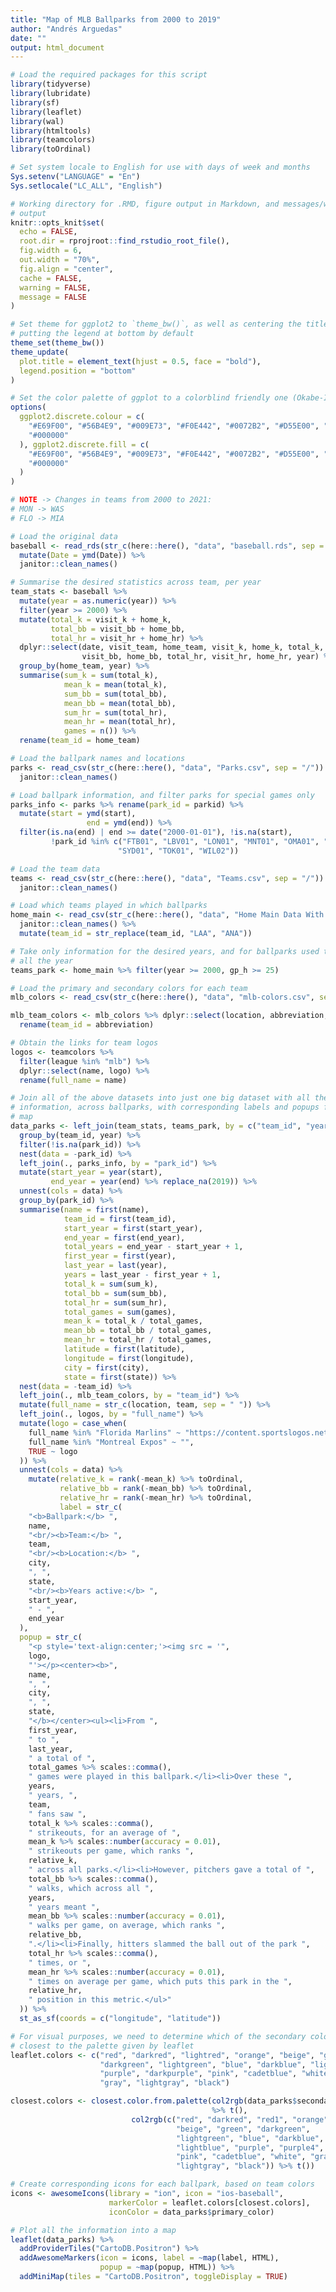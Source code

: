 ```yaml
---
title: "Map of MLB Ballparks from 2000 to 2019"
author: "Andrés Arguedas"
date: ""
output: html_document
---
```


```r
# Load the required packages for this script
library(tidyverse)
library(lubridate)
library(sf)
library(leaflet)
library(wal)
library(htmltools)
library(teamcolors)
library(toOrdinal)

# Set system locale to English for use with days of week and months
Sys.setenv("LANGUAGE" = "En")
Sys.setlocale("LC_ALL", "English")

# Working directory for .RMD, figure output in Markdown, and messages/warnings
# output
knitr::opts_knit$set(
  echo = FALSE,
  root.dir = rprojroot::find_rstudio_root_file(),
  fig.width = 6,
  out.width = "70%",
  fig.align = "center",
  cache = FALSE,
  warning = FALSE,
  message = FALSE
)

# Set theme for ggplot2 to `theme_bw()`, as well as centering the title and
# putting the legend at bottom by default
theme_set(theme_bw())
theme_update(
  plot.title = element_text(hjust = 0.5, face = "bold"),
  legend.position = "bottom"
)

# Set the color palette of ggplot to a colorblind friendly one (Okabe-Ito)
options(
  ggplot2.discrete.colour = c(
    "#E69F00", "#56B4E9", "#009E73", "#F0E442", "#0072B2", "#D55E00", "#CC79A7",
    "#000000"
  ), ggplot2.discrete.fill = c(
    "#E69F00", "#56B4E9", "#009E73", "#F0E442", "#0072B2", "#D55E00", "#CC79A7",
    "#000000"
  )
)

```


```r
# NOTE -> Changes in teams from 2000 to 2021:
# MON -> WAS
# FLO -> MIA

# Load the original data
baseball <- read_rds(str_c(here::here(), "data", "baseball.rds", sep = "/")) %>% 
  mutate(Date = ymd(Date)) %>% 
  janitor::clean_names()

# Summarise the desired statistics across team, per year
team_stats <- baseball %>% 
  mutate(year = as.numeric(year)) %>% 
  filter(year >= 2000) %>% 
  mutate(total_k = visit_k + home_k,
         total_bb = visit_bb + home_bb,
         total_hr = visit_hr + home_hr) %>% 
  dplyr::select(date, visit_team, home_team, visit_k, home_k, total_k, total_bb, 
                visit_bb, home_bb, total_hr, visit_hr, home_hr, year) %>% 
  group_by(home_team, year) %>% 
  summarise(sum_k = sum(total_k),
            mean_k = mean(total_k),
            sum_bb = sum(total_bb),
            mean_bb = mean(total_bb),
            sum_hr = sum(total_hr),
            mean_hr = mean(total_hr),
            games = n()) %>% 
  rename(team_id = home_team)

# Load the ballpark names and locations
parks <- read_csv(str_c(here::here(), "data", "Parks.csv", sep = "/")) %>% 
  janitor::clean_names()

# Load ballpark information, and filter parks for special games only
parks_info <- parks %>% rename(park_id = parkid) %>% 
  mutate(start = ymd(start),
                 end = ymd(end)) %>% 
  filter(is.na(end) | end >= date("2000-01-01"), !is.na(start),
         !park_id %in% c("FTB01", "LBV01", "LON01", "MNT01", "OMA01", "SJU01",
                        "SYD01", "TOK01", "WIL02"))

# Load the team data
teams <- read_csv(str_c(here::here(), "data", "Teams.csv", sep = "/")) %>% 
  janitor::clean_names()

# Load which teams played in which ballparks
home_main <- read_csv(str_c(here::here(), "data", "Home Main Data With Parks Breakout.csv", sep = "/")) %>% 
  janitor::clean_names() %>% 
  mutate(team_id = str_replace(team_id, "LAA", "ANA"))

# Take only information for the desired years, and for ballparks used throughout
# all the year
teams_park <- home_main %>% filter(year >= 2000, gp_h >= 25)

# Load the primary and secondary colors for each team
mlb_colors <- read_csv(str_c(here::here(), "data", "mlb-colors.csv", sep = "/"))

mlb_team_colors <- mlb_colors %>% dplyr::select(location, abbreviation, team, primary_color, secondary_color) %>% 
  rename(team_id = abbreviation)

# Obtain the links for team logos
logos <- teamcolors %>%
  filter(league %in% "mlb") %>% 
  dplyr::select(name, logo) %>% 
  rename(full_name = name)
```

```r
# Join all of the above datasets into just one big dataset with all the required
# information, across ballparks, with corresponding labels and popups for the
# map
data_parks <- left_join(team_stats, teams_park, by = c("team_id", "year")) %>% 
  group_by(team_id, year) %>% 
  filter(!is.na(park_id)) %>% 
  nest(data = -park_id) %>% 
  left_join(., parks_info, by = "park_id") %>% 
  mutate(start_year = year(start),
         end_year = year(end) %>% replace_na(2019)) %>% 
  unnest(cols = data) %>% 
  group_by(park_id) %>% 
  summarise(name = first(name),
            team_id = first(team_id),
            start_year = first(start_year),
            end_year = first(end_year),
            total_years = end_year - start_year + 1,
            first_year = first(year),
            last_year = last(year),
            years = last_year - first_year + 1,
            total_k = sum(sum_k),
            total_bb = sum(sum_bb),
            total_hr = sum(sum_hr),
            total_games = sum(games),
            mean_k = total_k / total_games,
            mean_bb = total_bb / total_games,
            mean_hr = total_hr / total_games,
            latitude = first(latitude),
            longitude = first(longitude),
            city = first(city),
            state = first(state)) %>% 
  nest(data = -team_id) %>% 
  left_join(., mlb_team_colors, by = "team_id") %>% 
  mutate(full_name = str_c(location, team, sep = " ")) %>% 
  left_join(., logos, by = "full_name") %>% 
  mutate(logo = case_when(
    full_name %in% "Florida Marlins" ~ "https://content.sportslogos.net/logos/54/60/thumbs/uiqyat8zrx40ircpu9begvbwe.gif",
    full_name %in% "Montreal Expos" ~ "",
    TRUE ~ logo
  )) %>% 
  unnest(cols = data) %>% 
    mutate(relative_k = rank(-mean_k) %>% toOrdinal,
           relative_bb = rank(-mean_bb) %>% toOrdinal,
           relative_hr = rank(-mean_hr) %>% toOrdinal,
           label = str_c(
    "<b>Ballpark:</b> ",
    name,
    "<br/><b>Team:</b> ",
    team,
    "<br/><b>Location:</b> ",
    city,
    ", ",
    state,
    "<br/><b>Years active:</b> ",
    start_year,
    " - ",
    end_year
  ),
  popup = str_c(
    "<p style='text-align:center;'><img src = '",
    logo,
    "'></p><center><b>",
    name,
    ", ",
    city,
    ", ",
    state,
    "</b></center><ul><li>From ",
    first_year,
    " to ",
    last_year,
    " a total of ",
    total_games %>% scales::comma(),
    " games were played in this ballpark.</li><li>Over these ",
    years,
    " years, ",
    team,
    " fans saw ",
    total_k %>% scales::comma(),
    " strikeouts, for an average of ",
    mean_k %>% scales::number(accuracy = 0.01),
    " strikeouts per game, which ranks ",
    relative_k,
    " across all parks.</li><li>However, pitchers gave a total of ",
    total_bb %>% scales::comma(),
    " walks, which across all ",
    years,
    " years meant ",
    mean_bb %>% scales::number(accuracy = 0.01),
    " walks per game, on average, which ranks ",
    relative_bb,
    ".</li><li>Finally, hitters slammed the ball out of the park ", 
    total_hr %>% scales::comma(),
    " times, or ",
    mean_hr %>% scales::number(accuracy = 0.01),
    " times on average per game, which puts this park in the ",
    relative_hr,
    " position in this metric.</ul>"
  )) %>% 
  st_as_sf(coords = c("longitude", "latitude"))
```

```r
# For visual purposes, we need to determine which of the secondary colors is
# closest to the palette given by leaflet
leaflet.colors <- c("red", "darkred", "lightred", "orange", "beige", "green", 
                    "darkgreen", "lightgreen", "blue", "darkblue", "lightblue", 
                    "purple", "darkpurple", "pink", "cadetblue", "white", 
                    "gray", "lightgray", "black")

closest.colors <- closest.color.from.palette(col2rgb(data_parks$secondary_color) 
                                             %>% t(), 
                           col2rgb(c("red", "darkred", "red1", "orange", 
                                     "beige", "green", "darkgreen", 
                                     "lightgreen", "blue", "darkblue", 
                                     "lightblue", "purple", "purple4", 
                                     "pink", "cadetblue", "white", "gray", 
                                     "lightgray", "black")) %>% t())

# Create corresponding icons for each ballpark, based on team colors
icons <- awesomeIcons(library = "ion", icon = "ios-baseball", 
                      markerColor = leaflet.colors[closest.colors], 
                      iconColor = data_parks$primary_color)

# Plot all the information into a map
leaflet(data_parks) %>% 
  addProviderTiles("CartoDB.Positron") %>% 
  addAwesomeMarkers(icon = icons, label = ~map(label, HTML),
                    popup = ~map(popup, HTML)) %>%
  addMiniMap(tiles = "CartoDB.Positron", toggleDisplay = TRUE)
```

